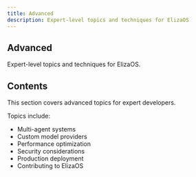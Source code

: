 ```yaml
---
title: Advanced
description: Expert-level topics and techniques for ElizaOS
---
```


## Advanced

Expert-level topics and techniques for ElizaOS.

## Contents

This section covers advanced topics for expert developers.

Topics include:

- Multi-agent systems
- Custom model providers
- Performance optimization
- Security considerations
- Production deployment
- Contributing to ElizaOS
